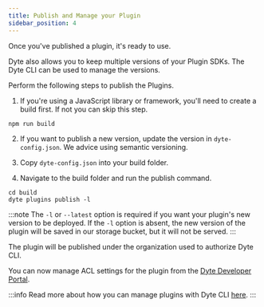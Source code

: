 ```yaml
---
title: Publish and Manage your Plugin
sidebar_position: 4
---
```


Once you've published a plugin, it's ready to use.

Dyte also allows you to keep multiple versions of your Plugin SDKs. The Dyte CLI can be used to manage the versions.

Perform the following steps to publish the Plugins.

1. If you're using a JavaScript library or framework, you'll need to create a build first. If not you can skip this step.
```
npm run build
```

2. If you want to publish a new version, update the version in `dyte-config.json`. We advice using semantic versioning.

3. Copy `dyte-config.json` into your build folder.

4. Navigate to the build folder and run the publish command. 
```shell
cd build
dyte plugins publish -l
```

:::note
The `-l` or `--latest` option is required if you want your plugin's new version to be deployed. If the `-l` option is absent, the new version of the plugin will be saved in our storage bucket, but it will not be served.
:::


The plugin will be published under the organization used to authorize Dyte CLI. 

You can now manage ACL settings for the plugin from the [Dyte Developer Portal](https://dev.dyte.io).

:::info
 Read more about how you can manage plugins with Dyte CLI [here](https://docs.dyte.io/cli/plugins#publishing-a-plugin).
:::
